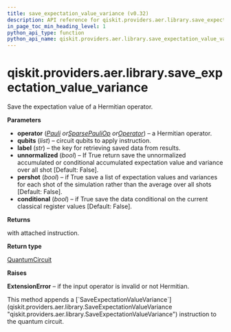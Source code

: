 ```yaml
---
title: save_expectation_value_variance (v0.32)
description: API reference for qiskit.providers.aer.library.save_expectation_value_variance in qiskit v0.32
in_page_toc_min_heading_level: 1
python_api_type: function
python_api_name: qiskit.providers.aer.library.save_expectation_value_variance
---
```


<span id="qiskit-providers-aer-library-save-expectation-value-variance" />

# qiskit.providers.aer.library.save\_expectation\_value\_variance

<Function id="qiskit.providers.aer.library.save_expectation_value_variance" isDedicatedPage={true} github="https://github.com/qiskit/qiskit-aer/tree/stable/0.9/qiskit/providers/aer/library/save_instructions/save_expectation_value.py" signature="save_expectation_value_variance(self, operator, qubits, label='expectation_value_variance', unnormalized=False, pershot=False, conditional=False)">
  Save the expectation value of a Hermitian operator.

  **Parameters**

  *   **operator** ([*Pauli*](qiskit.quantum_info.Pauli "qiskit.quantum_info.Pauli")  *or*[*SparsePauliOp*](qiskit.quantum_info.SparsePauliOp "qiskit.quantum_info.SparsePauliOp")  *or*[*Operator*](qiskit.quantum_info.Operator "qiskit.quantum_info.Operator")) – a Hermitian operator.
  *   **qubits** (*list*) – circuit qubits to apply instruction.
  *   **label** (*str*) – the key for retrieving saved data from results.
  *   **unnormalized** (*bool*) – If True return save the unnormalized accumulated or conditional accumulated expectation value and variance over all shot \[Default: False].
  *   **pershot** (*bool*) – if True save a list of expectation values and variances for each shot of the simulation rather than the average over all shots \[Default: False].
  *   **conditional** (*bool*) – if True save the data conditional on the current classical register values \[Default: False].

  **Returns**

  with attached instruction.

  **Return type**

  [QuantumCircuit](qiskit.circuit.QuantumCircuit "qiskit.circuit.QuantumCircuit")

  **Raises**

  **ExtensionError** – if the input operator is invalid or not Hermitian.

  <Admonition title="Note" type="note">
    This method appends a [`SaveExpectationValueVariance`](qiskit.providers.aer.library.SaveExpectationValueVariance "qiskit.providers.aer.library.SaveExpectationValueVariance") instruction to the quantum circuit.
  </Admonition>
</Function>


